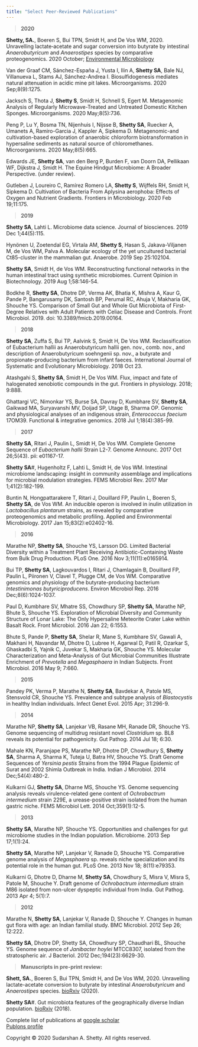 ```yaml
---
title: "Select Peer-Reviewed Publications"
---
```



> **2020**   

**Shetty, SA.**, Boeren S, Bui TPN, Smidt H, and De Vos WM, 2020. Unravelling lactate‐acetate and sugar conversion into butyrate by intestinal _Anaerobutyricum_ and _Anaerostipes_ species by comparative proteogenomics. 2020 October; [Environmental Microbiology](https://sfamjournals.onlinelibrary.wiley.com/doi/pdf/10.1111/1462-2920.15269)  

Van der Graaf CM, Sánchez-España J, Yusta I, Ilin A, **Shetty SA**, Bale NJ, Villanueva L, Stams AJ, Sánchez-Andrea I. Biosulfidogenesis mediates natural attenuation in acidic mine pit lakes. Microorganisms. 2020 Sep;8(9):1275.  

Jacksch S, Thota J, **Shetty S**, Smidt H, Schnell S, Egert M. Metagenomic Analysis of Regularly Microwave-Treated and Untreated Domestic Kitchen Sponges. Microorganisms. 2020 May;8(5):736.   

Peng P, Lu Y, Bosma TN, Nijenhuis I, Nijsse B, **Shetty SA**, Ruecker A, Umanets A, Ramiro-Garcia J, Kappler A, Sipkema D. Metagenomic-and cultivation-based exploration of anaerobic chloroform biotransformation in hypersaline sediments as natural source of chloromethanes. Microorganisms. 2020 May;8(5):665.    

Edwards JE, **Shetty SA**, van den Berg P, Burden F, van Doorn DA, Pellikaan WF, Dijkstra J, Smidt H. The Equine Hindgut Microbiome: A Broader Perspective. (under review).    

Gutleben J, Loureiro C, Ramírez Romero LA, **Shetty S**, Wijffels RH, Smidt H, Sipkema D. Cultivation of Bacteria From Aplysina aerophoba: Effects of Oxygen and Nutrient Gradients. Frontiers in Microbiology. 2020 Feb 19;11:175.   

> **2019**   

**Shetty SA**, Lahti L. Microbiome data science. Journal of biosciences. 2019 Dec 1;44(5):115.  

Hynönen U, Zoetendal EG, Virtala AM, **Shetty S**, Hasan S, Jakava-Viljanen M, de Vos WM, Palva A. Molecular ecology of the yet uncultured bacterial Ct85-cluster in the mammalian gut. Anaerobe. 2019 Sep 25:102104.  

**Shetty SA**, Smidt H, de Vos WM. Reconstructing functional networks in the human intestinal tract using synthetic microbiomes. Current Opinion in Biotechnology. 2019 Aug 1;58:146-54.    

Bodkhe R, **Shetty SA**, Dhotre DP, Verma AK, Bhatia K, Mishra A, Kaur G, Pande P, Bangarusamy DK, Santosh BP, Perumal RC, Ahuja V, Makharia GK, Shouche YS. Comparison of Small Gut and Whole Gut Microbiota of First-Degree Relatives with Adult Patients with Celiac Disease and Controls. Front Microbiol. 2019. doi: 10.3389/fmicb.2019.00164.  

> **2018**  

**Shetty SA**, Zuffa S, Bui TP, Aalvink S, Smidt H, De Vos WM. Reclassification of Eubacterium hallii as Anaerobutyricum hallii gen. nov., comb. nov., and description of Anaerobutyricum soehngenii sp. nov., a butyrate and propionate-producing bacterium from infant faeces. International Journal of Systematic and Evolutionary Microbiology. 2018 Oct 23.  

Atashgahi S, **Shetty SA**, Smidt H, De Vos WM. Flux, impact and fate of halogenated xenobiotic compounds in the gut. Frontiers in physiology. 2018; 9:888.  

Ghattargi VC, Nimonkar YS, Burse SA, Davray D, Kumbhare SV, **Shetty SA**, Gaikwad MA, Suryavanshi MV, Doijad SP, Utage B, Sharma OP. Genomic and physiological analyses of an indigenous strain, _Enterococcus faecium_ 17OM39. Functional & integrative genomics. 2018 Jul 1;18(4):385-99.  

> **2017**  

**Shetty SA**, Ritari J, Paulin L, Smidt H, De Vos WM. Complete Genome Sequence of _Eubacterium hallii_ Strain L2-7. Genome Announc. 2017 Oct 26;5(43). pii: e01167-17.   

**Shetty SA**#, Hugenholtz F, Lahti L, Smidt H, de Vos WM. Intestinal microbiome landscaping: insight in community assemblage and implications for microbial modulation strategies. FEMS Microbiol Rev. 2017 Mar 1;41(2):182-199.   

Buntin N, Hongpattarakere T, Ritari J, Douillard FP, Paulin L, Boeren S, **Shetty SA**, de Vos WM. An inducible operon is involved in inulin utilization in _Lactobacillus plantarum_ strains, as revealed by comparative proteogenomics and metabolic profiling. Applied and Environmental Microbiology. 2017 Jan 15;83(2):e02402-16.  

> **2016**  

Marathe NP, **Shetty SA**, Shouche YS, Larsson DG. Limited Bacterial Diversity within a Treatment Plant Receiving Antibiotic-Containing Waste from Bulk Drug Production. PLoS One. 2016 Nov 3;11(11):e0165914.   

Bui TP, **Shetty SA**, Lagkouvardos I, Ritari J, Chamlagain B, Douillard FP, Paulin L, Piironen V, Clavel T, Plugge CM, de Vos WM. Comparative genomics and physiology of the butyrate-producing bacterium _Intestinimonas butyriciproducens_. Environ Microbiol Rep. 2016 Dec;8(6):1024-1037.  

Paul D, Kumbhare SV, Mhatre SS, Chowdhury SP, **Shetty SA**, Marathe NP, Bhute S, Shouche YS. Exploration of Microbial Diversity and Community Structure of Lonar Lake: The Only Hypersaline Meteorite Crater Lake within Basalt Rock. Front Microbiol. 2016 Jan 22; 6:1553. 

Bhute S, Pande P, **Shetty SA**, Shelar R, Mane S, Kumbhare SV, Gawali A, Makhani H, Navandar M, Dhotre D, Lubree H, Agarwal D, Patil R, Ozarkar S, Ghaskadbi S, Yajnik C, Juvekar S, Makharia GK, Shouche YS. Molecular Characterization and Meta-Analysis of Gut Microbial Communities Illustrate Enrichment of _Prevotella_ and _Megasphaera_ in Indian Subjects. Front Microbiol. 2016 May 9; 7:660.  

> **2015**  

Pandey PK, Verma P, Marathe N, **Shetty SA**, Bavdekar A, Patole MS, Stensvold CR, Shouche YS. Prevalence and subtype analysis of _Blastocystis_ in healthy Indian individuals. Infect Genet Evol. 2015 Apr; 31:296-9.  

> **2014**  

Marathe NP, **Shetty SA**, Lanjekar VB, Rasane MH, Ranade DR, Shouche YS. Genome sequencing of multidrug resistant novel _Clostridium_ sp. BL8 reveals its potential for pathogenicity. Gut Pathog. 2014 Jul 18; 6:30.  

Mahale KN, Paranjape PS, Marathe NP, Dhotre DP, Chowdhury S, **Shetty SA**, Sharma A, Sharma K, Tuteja U, Batra HV, Shouche YS. Draft Genome Sequences of _Yersinia pestis_ Strains from the 1994 Plague Epidemic of Surat and 2002 Shimla Outbreak in India. Indian J Microbiol. 2014 Dec;54(4):480-2.  

Kulkarni GJ, **Shetty SA**, Dharne MS, Shouche YS. Genome sequencing analysis reveals virulence-related gene content of _Ochrobactrum intermedium_ strain 229E, a urease-positive strain isolated from the human gastric niche. FEMS Microbiol Lett. 2014 Oct;359(1):12-5.  

> **2013**  

**Shetty SA**, Marathe NP, Shouche YS. Opportunities and challenges for gut microbiome studies in the Indian population. Microbiome. 2013 Sep 17;1(1):24.  

**Shetty SA**, Marathe NP, Lanjekar V, Ranade D, Shouche YS. Comparative genome analysis of _Megasphaera_ sp. reveals niche specialization and its potential role in the human gut. PLoS One. 2013 Nov 18; 8(11):e79353.  

Kulkarni G, Dhotre D, Dharne M, **Shetty SA**, Chowdhury S, Misra V, Misra S, Patole M, Shouche Y. Draft genome of _Ochrobactrum intermedium_ strain M86 isolated from non-ulcer dyspeptic individual from India. Gut Pathog. 2013 Apr 4; 5(1):7.  

> **2012**  

Marathe N, **Shetty SA**, Lanjekar V, Ranade D, Shouche Y. Changes in human gut flora with age: an Indian familial study. BMC Microbiol. 2012 Sep 26; 12:222.   

**Shetty SA**, Dhotre DP, Shetty SA, Chowdhury SP, Chaudhari BL, Shouche YS. Genome sequence of _Janibacter hoylei_ MTCC8307, isolated from the stratospheric air. J Bacteriol. 2012 Dec;194(23):6629-30.  


> **Manuscripts in pre-print review:**      

**Shett, SA.**, Boeren S, Bui TPN, Smidt H, and De Vos WM, 2020. Unravelling lactate-acetate conversion to butyrate by intestinal *Anaerobutyricum* and *Anaerostipes* species. [bioRxiv](https://www.biorxiv.org/content/biorxiv/early/2020/06/09/2020.06.09.139246.full.pdf) (2020).   

**Shetty SA**#. Gut microbiota features of the geographically diverse Indian population. [bioRxiv](https://www.biorxiv.org/content/10.1101/478586v1.full) (2018).     

Complete list of publications at [google scholar](https://goo.gl/Wt1Kj9)   
[Publons profile](https://publons.com/researcher/1690018/sudarshan-shetty/)  
 



<p>Copyright &copy; 2020 Sudarshan A. Shetty. All rights reserved.</p>
